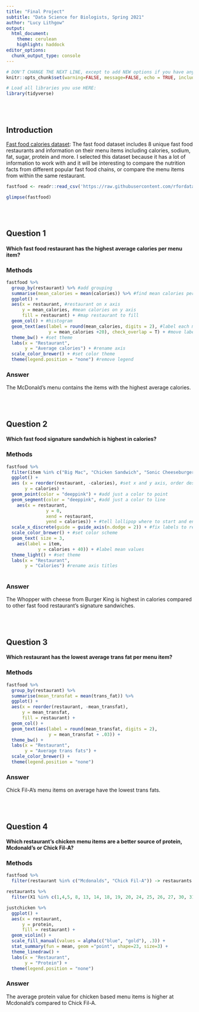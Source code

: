 ```yaml
---
title: "Final Project"
subtitle: "Data Science for Biologists, Spring 2021"
author: "Lucy Lithgow"
output: 
  html_document:
    theme: cerulean
    highlight: haddock
editor_options: 
  chunk_output_type: console
---
```


```r
# DON'T CHANGE THE NEXT LINE, except to add NEW options if you have any.
knitr::opts_chunk$set(warning=FALSE, message=FALSE, echo = TRUE, include = TRUE)

# Load all libraries you use HERE:
library(tidyverse)
```

<br><br>

## Introduction

[Fast food calories dataset](https://github.com/rfordatascience/tidytuesday/blob/master/data/2018/2018-09-04/fastfood_calories.csv):
The fast food dataset includes 8 unique fast food restaurants and information on their menu items including calories, sodium, fat, sugar, protein and more. I selected this dataset because it has a lot of information to work with and it will be interesting to compare the nutrition facts from different popular fast food chains, or compare the menu items from within the same restaurant.

```r
fastfood <- readr::read_csv('https://raw.githubusercontent.com/rfordatascience/tidytuesday/master/data/2018/2018-09-04/fastfood_calories.csv')

glimpse(fastfood)
```

<br><br>

## Question 1

#### Which fast food restaurant has the highest average calories per menu item?

### Methods
```r
fastfood %>%
  group_by(restaurant) %>% #add grouping
  summarise(mean_calories = mean(calories)) %>% #find mean calories per restaurant
  ggplot() +
  aes(x = restaurant, #restaurant on x axis
      y = mean_calories, #mean calories on y axis
      fill = restaurant) + #map restaurant to fill
  geom_col() + #histogram
  geom_text(aes(label = round(mean_calories, digits = 2), #label each mean calories and round
                y = mean_calories +20), check_overlap = T) + #move label and remove overlap
  theme_bw() + #set theme
  labs(x = "Restaurant",
       y = "Average calories") + #rename axis
  scale_color_brewer() + #set color theme
  theme(legend.position = "none") #remove legend

```

### Answer

The McDonald's menu contains the items with the highest average calories.


<br><br>

## Question 2

#### Which fast food signature sandwhich is highest in calories?

### Methods
```r
fastfood %>%
  filter(item %in% c("Big Mac", "Chicken Sandwich", "Sonic Cheeseburger W/ Ketchup", "Classic Roast Beef", "WHOPPER w/ Cheese", "Original Cheeseburger")) %>% #filter to choose signature sandwiches
  ggplot() +
  aes (x = reorder(restaurant, -calories), #set x and y axis, order descending
       y = calories) +
  geom_point(color = "deeppink") + #add just a color to point
  geom_segment(color = "deeppink", #add just a color to line
    aes(x = restaurant,
               y = 0,
               xend = restaurant,
               yend = calories)) + #tell lollipop where to start and end
  scale_x_discrete(guide = guide_axis(n.dodge = 2)) + #fix labels to remove overlap
  scale_color_brewer() + #set color scheme
  geom_text( size = 3,
    aes(label = item,
            y = calories + 40)) + #label mean values
  theme_light() + #set theme
  labs(x = "Restaurant",
       y = "Calories") #rename axis titles
  
```

### Answer

The Whopper with cheese from Burger King is highest in calories compared to other fast food restaurant's signature sandwiches. 

<br><br>

## Question 3

#### Which restaurant has the lowest average trans fat per menu item?

### Methods
```r
fastfood %>%
  group_by(restaurant) %>%
  summarise(mean_transfat = mean(trans_fat)) %>%
  ggplot() +
  aes(x = reorder(restaurant, -mean_transfat),
      y = mean_transfat,
      fill = restaurant) +
  geom_col() +
  geom_text(aes(label = round(mean_transfat, digits = 2),
                y = mean_transfat + .03)) +
  theme_bw() +
  labs(x = "Restaurant",
       y = "Average trans fats") +
  scale_color_brewer() +
  theme(legend.position = "none")


```

### Answer

Chick Fil-A's menu items on average have the lowest trans fats.


<br><br>

## Question 4

#### Which restaurant's chicken menu items are a better source of protein, Mcdonald's or Chick Fil-A?

### Methods
```r
fastfood %>%
  filter(restaurant %in% c("Mcdonalds", "Chick Fil-A")) -> restaurants

restaurants %>%
  filter(X1 %in% c(1,4,5, 8, 13, 14, 18, 19, 20, 24, 25, 26, 27, 30, 31, 33:82)) -> justchicken

justchicken %>%
  ggplot() +
  aes(x = restaurant,
      y = protein,
      fill = restaurant) +
  geom_violin() +
  scale_fill_manual(values = alpha(c("blue", "gold"), .3)) +
  stat_summary(fun = mean, geom ="point", shape=23, size=3) +
  theme_linedraw() +
  labs(x = "Restaurant",
       y = "Protein") +
  theme(legend.position = "none")

```

### Answer

The average protein value for chicken based menu items is higher at Mcdonald's compared to Chick Fil-A.
